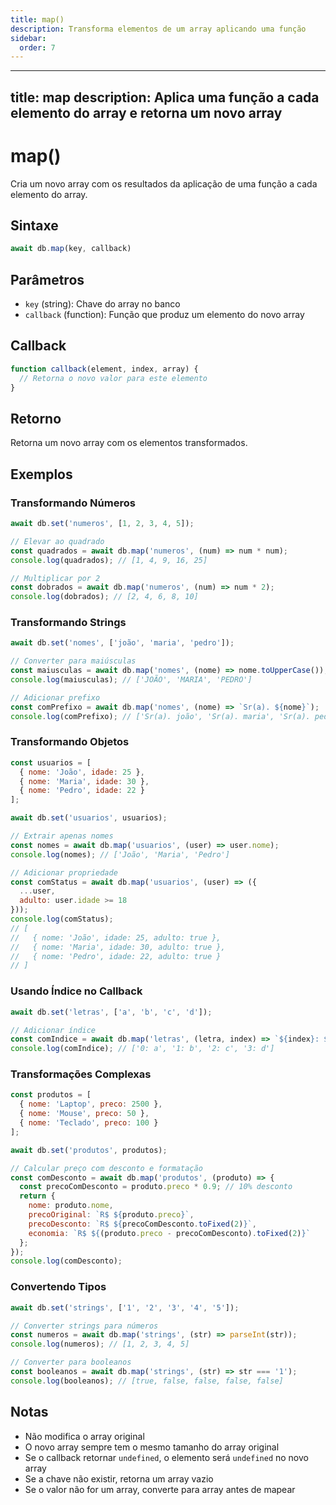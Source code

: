 ```yaml
---
title: map()
description: Transforma elementos de um array aplicando uma função
sidebar:
  order: 7
---
```


---
title: map
description: Aplica uma função a cada elemento do array e retorna um novo array
---

# map()

Cria um novo array com os resultados da aplicação de uma função a cada elemento do array.

## Sintaxe

```javascript
await db.map(key, callback)
```

## Parâmetros

- `key` (string): Chave do array no banco
- `callback` (function): Função que produz um elemento do novo array

## Callback

```javascript
function callback(element, index, array) {
  // Retorna o novo valor para este elemento
}
```

## Retorno

Retorna um novo array com os elementos transformados.

## Exemplos

### Transformando Números

```javascript
await db.set('numeros', [1, 2, 3, 4, 5]);

// Elevar ao quadrado
const quadrados = await db.map('numeros', (num) => num * num);
console.log(quadrados); // [1, 4, 9, 16, 25]

// Multiplicar por 2
const dobrados = await db.map('numeros', (num) => num * 2);
console.log(dobrados); // [2, 4, 6, 8, 10]
```

### Transformando Strings

```javascript
await db.set('nomes', ['joão', 'maria', 'pedro']);

// Converter para maiúsculas
const maiusculas = await db.map('nomes', (nome) => nome.toUpperCase());
console.log(maiusculas); // ['JOÃO', 'MARIA', 'PEDRO']

// Adicionar prefixo
const comPrefixo = await db.map('nomes', (nome) => `Sr(a). ${nome}`);
console.log(comPrefixo); // ['Sr(a). joão', 'Sr(a). maria', 'Sr(a). pedro']
```

### Transformando Objetos

```javascript
const usuarios = [
  { nome: 'João', idade: 25 },
  { nome: 'Maria', idade: 30 },
  { nome: 'Pedro', idade: 22 }
];

await db.set('usuarios', usuarios);

// Extrair apenas nomes
const nomes = await db.map('usuarios', (user) => user.nome);
console.log(nomes); // ['João', 'Maria', 'Pedro']

// Adicionar propriedade
const comStatus = await db.map('usuarios', (user) => ({
  ...user,
  adulto: user.idade >= 18
}));
console.log(comStatus);
// [
//   { nome: 'João', idade: 25, adulto: true },
//   { nome: 'Maria', idade: 30, adulto: true },
//   { nome: 'Pedro', idade: 22, adulto: true }
// ]
```

### Usando Índice no Callback

```javascript
await db.set('letras', ['a', 'b', 'c', 'd']);

// Adicionar índice
const comIndice = await db.map('letras', (letra, index) => `${index}: ${letra}`);
console.log(comIndice); // ['0: a', '1: b', '2: c', '3: d']
```

### Transformações Complexas

```javascript
const produtos = [
  { nome: 'Laptop', preco: 2500 },
  { nome: 'Mouse', preco: 50 },
  { nome: 'Teclado', preco: 100 }
];

await db.set('produtos', produtos);

// Calcular preço com desconto e formatação
const comDesconto = await db.map('produtos', (produto) => {
  const precoComDesconto = produto.preco * 0.9; // 10% desconto
  return {
    nome: produto.nome,
    precoOriginal: `R$ ${produto.preco}`,
    precoDesconto: `R$ ${precoComDesconto.toFixed(2)}`,
    economia: `R$ ${(produto.preco - precoComDesconto).toFixed(2)}`
  };
});
console.log(comDesconto);
```

### Convertendo Tipos

```javascript
await db.set('strings', ['1', '2', '3', '4', '5']);

// Converter strings para números
const numeros = await db.map('strings', (str) => parseInt(str));
console.log(numeros); // [1, 2, 3, 4, 5]

// Converter para booleanos
const booleanos = await db.map('strings', (str) => str === '1');
console.log(booleanos); // [true, false, false, false, false]
```

## Notas

- Não modifica o array original
- O novo array sempre tem o mesmo tamanho do array original
- Se o callback retornar `undefined`, o elemento será `undefined` no novo array
- Se a chave não existir, retorna um array vazio
- Se o valor não for um array, converte para array antes de mapear